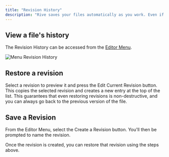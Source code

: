 ```yaml
---
title: "Revision History"
description: "Rive saves your files automatically as you work. Even if multiple people are working on the same file at the same time, Rive tracks all changes and stores them in the Revision History. Note that this feature is only available in the Voyager plan."
---
```


## View a file's history

The Revision History can be accessed from the [Editor Menu](/editor/interface-overview/toolbar).

![Menu Revision History](/images/editor/fundamentals/revision-history-menu.gif)

## Restore a revision

Select a revision to preview it and press the Edit Current Revision button. This copies the selected revision and creates a new entry at the top of the list. This guarantees that even restoring revisions is non-destructive, and you can always go back to the previous version of the file.

## Save a Revision

From the Editor Menu, select the Create a Revision button. You'll then be prompted to name the revision.

Once the revision is created, you can restore that revision using the steps above.